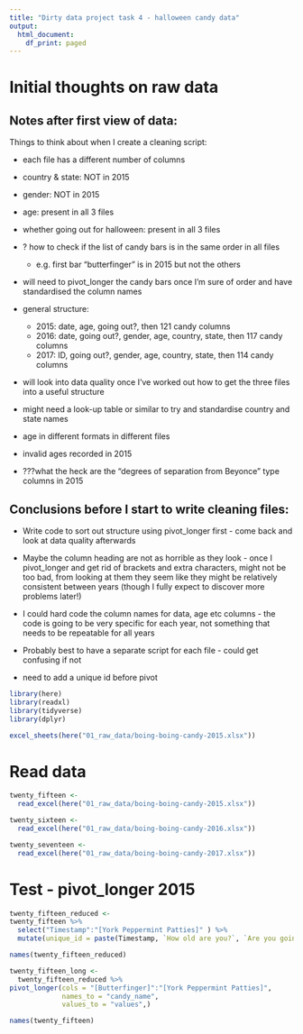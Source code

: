 ```yaml
---
title: "Dirty data project task 4 - halloween candy data"
output:
  html_document:
    df_print: paged
---
```


# Initial thoughts on raw data

## Notes after first view of data:

Things to think about when I create a cleaning script:

* each file has a different number of columns

* country &  state: NOT in  2015

* gender: NOT in 2015

* age: present in all 3 files

* whether going out for halloween: present in all 3 files

* ? how to check if the list of candy bars is in the same order in all files

  * e.g. first bar "butterfinger" is in 2015 but not the others
  
* will need to pivot_longer the candy bars once I'm sure of order and have standardised the column names

* general structure:

  * 2015: date, age, going out?, then 121 candy columns
  * 2016: date, going out?, gender, age, country, state, then 117 candy columns
  * 2017: ID, going out?, gender, age, country, state, then 114 candy columns
  
* will look into data quality once I've worked out how to get the three files into a useful structure

*  might need a look-up table or similar to try and standardise country and state names

* age in different formats in different files

* invalid ages recorded in 2015

* ???what the heck are the "degrees of separation from Beyonce" type columns in 2015


## Conclusions before I start to write cleaning files:

* Write code to sort out structure using pivot_longer first - come back and look at data quality afterwards

* Maybe the column heading are not as horrible as they look - once I pivot_longer and get rid of brackets and extra characters, might not be too bad, from looking at them they seem like they might be relatively consistent between years (though I fully expect to discover more problems later!)

* I could hard code the column names for data, age etc columns - the code is going to be very specific for each year, not something that needs to be repeatable for all years

* Probably best to have a separate script for each file - could get confusing if not

* need to add a unique id before pivot



```r
library(here)
library(readxl)
library(tidyverse)
library(dplyr)
```


```r
excel_sheets(here("01_raw_data/boing-boing-candy-2015.xlsx"))
```

# Read data
```r
twenty_fifteen <-
  read_excel(here("01_raw_data/boing-boing-candy-2015.xlsx"))
```

```r
twenty_sixteen <-
  read_excel(here("01_raw_data/boing-boing-candy-2016.xlsx"))
```

```r
twenty_seventeen <-
  read_excel(here("01_raw_data/boing-boing-candy-2017.xlsx"))
```



# Test - pivot_longer 2015
```r
twenty_fifteen_reduced <-
twenty_fifteen %>% 
  select("Timestamp":"[York Peppermint Patties]" ) %>% 
  mutate(unique_id = paste(Timestamp, `How old are you?`, `Are you going actually going trick or treating yourself?`, sep = "_" ))

names(twenty_fifteen_reduced)

twenty_fifteen_long <- 
  twenty_fifteen_reduced %>% 
pivot_longer(cols = "[Butterfinger]":"[York Peppermint Patties]",
             names_to = "candy_name",
             values_to = "values",)
```

```r
names(twenty_fifteen)
```

